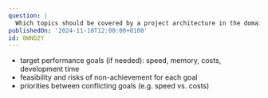 ```yaml
---
question: |
  Which topics should be covered by a project architecture in the domain of performance goals? (Name 3)
publishedOn: '2024-11-10T12:00:00+0100'
id: 0WND2Y
---
```

- target performance goals (if needed): speed, memory, costs, development time
- feasibility and risks of non-achievement for each goal
- priorities between conflicting goals (e.g. speed vs. costs)

